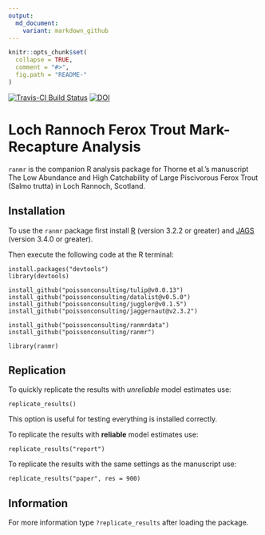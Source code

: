 ```yaml
---
output:
  md_document:
    variant: markdown_github
---
```


<!-- README.md is generated from README.Rmd. Please edit that file -->

```r
knitr::opts_chunk$set(
  collapse = TRUE,
  comment = "#>",
  fig.path = "README-"
)
```

[![Travis-CI Build Status](https://travis-ci.org/poissonconsulting/ranmr.svg?branch=master)](https://travis-ci.org/poissonconsulting/ranmr)
[![DOI](https://zenodo.org/badge/doi/10.5281/zenodo.51274.svg)](http://dx.doi.org/10.5281/zenodo.51274)

# Loch Rannoch Ferox Trout Mark-Recapture Analysis

`ranmr` is the companion R analysis package for Thorne et al.'s manuscript
The Low Abundance and High Catchability of Large Piscivorous Ferox Trout 
(Salmo trutta) in Loch Rannoch, Scotland.

## Installation

To use the `ranmr` package first install 
[R](http://cran.r-project.org) (version 3.2.2 or greater) and
[JAGS](http://mcmc-jags.sourceforge.net) (version 3.4.0 or greater).

Then execute the following code at the R terminal:
```
install.packages("devtools")
library(devtools)

install_github("poissonconsulting/tulip@v0.0.13")
install_github("poissonconsulting/datalist@v0.5.0")
install_github("poissonconsulting/juggler@v0.1.5")
install_github("poissonconsulting/jaggernaut@v2.3.2")

install_github("poissonconsulting/ranmrdata")
install_github("poissonconsulting/ranmr")

library(ranmr)
```
## Replication

To quickly replicate the results with *unreliable* model estimates use:
```
replicate_results()
```
This option is useful for testing everything is installed correctly.

To replicate the results with **reliable** model estimates use:
```
replicate_results("report")
```

To replicate the results with the same settings as the manuscript use:
```
replicate_results("paper", res = 900)
```

## Information

For more information type `?replicate_results` after loading the package.
